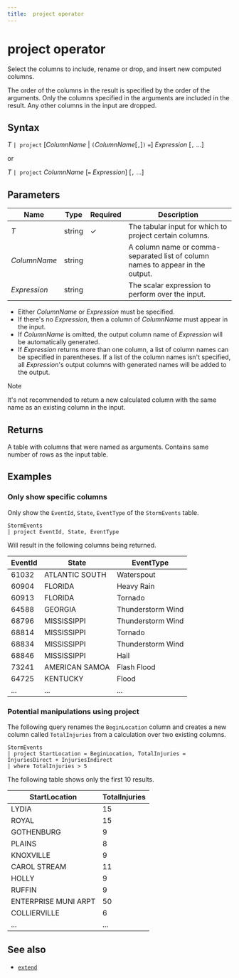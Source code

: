 ```yaml
---
title:  project operator
---
```

# project operator

Select the columns to include, rename or drop, and insert new computed columns.

The order of the columns in the result is specified by the order of the arguments. Only the columns specified in the arguments are included in the result. Any other columns in the input are dropped.

## Syntax

*T* `| project` [*ColumnName* | `(`*ColumnName*[`,`]`)` `=`] *Expression* [`,` ...]

or

*T* `| project` *ColumnName* [`=` *Expression*] [`,` ...]

## Parameters

| Name | Type | Required | Description |
| -- | -- | -- | -- |
| *T* | string | &check; | The tabular input for which to project certain columns. |
| *ColumnName* | string | | A column name or comma-separated list of column names to appear in the output. |
| *Expression* | string | | The scalar expression to perform over the input. |

* Either *ColumnName* or *Expression* must be specified.
* If there's no *Expression*, then a column of *ColumnName* must appear in the input.
* If *ColumnName* is omitted, the output column name of *Expression* will be automatically generated.
* If *Expression* returns more than one column, a list of column names can be specified in parentheses. If a list of the column names isn't specified, all *Expression*'s output columns with generated names will be added to the output.

> [!NOTE]
> It's not recommended to return a new calculated column with the same name as an existing column in the input.

## Returns

A table with columns that were named as arguments. Contains same number of rows as the input table.

## Examples

### Only show specific columns

Only show the `EventId`, `State`, `EventType` of the `StormEvents` table.


```kusto
StormEvents
| project EventId, State, EventType
```

Will result in the following columns being returned.

|EventId|State|EventType|
|--|--|--|
|61032| ATLANTIC SOUTH| Waterspout|
|60904| FLORIDA| Heavy Rain|
|60913| FLORIDA| Tornado|
|64588| GEORGIA| Thunderstorm Wind|
|68796| MISSISSIPPI| Thunderstorm Wind|
|68814| MISSISSIPPI| Tornado|
|68834| MISSISSIPPI| Thunderstorm Wind|
|68846| MISSISSIPPI| Hail|
|73241| AMERICAN SAMOA| Flash Flood|
|64725| KENTUCKY| Flood|
|...|...|...|

### Potential manipulations using project

The following query renames the `BeginLocation` column and creates a new column called `TotalInjuries` from a calculation over two existing columns.

```kusto
StormEvents
| project StartLocation = BeginLocation, TotalInjuries = InjuriesDirect + InjuriesIndirect
| where TotalInjuries > 5
```

The following table shows only the first 10 results.

|StartLocation| TotalInjuries|
|--|--|
|LYDIA| 15|
|ROYAL| 15|
|GOTHENBURG| 9|
|PLAINS| 8|
|KNOXVILLE| 9|
|CAROL STREAM| 11|
|HOLLY| 9|
|RUFFIN| 9|
|ENTERPRISE MUNI ARPT| 50|
|COLLIERVILLE| 6|
|...|...|

## See also

* [`extend`](extendoperator.md)
